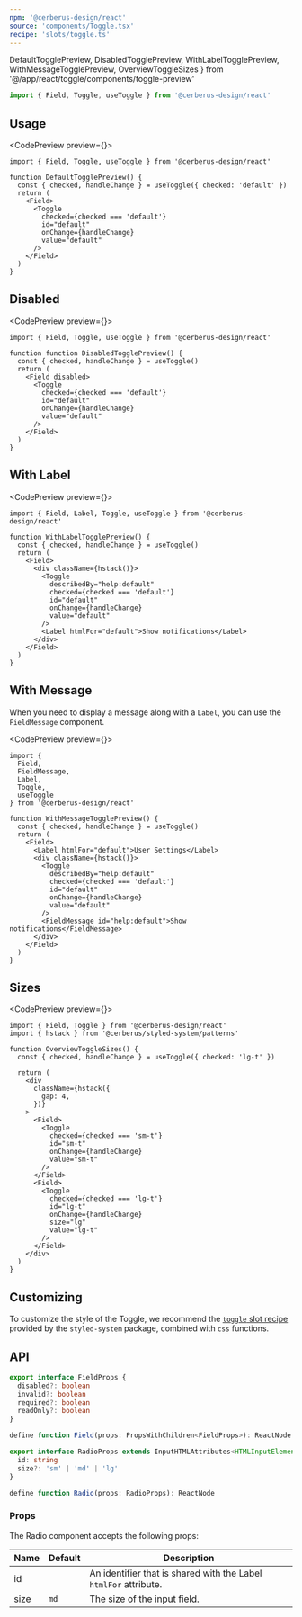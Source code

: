 ```yaml
---
npm: '@cerberus-design/react'
source: 'components/Toggle.tsx'
recipe: 'slots/toggle.ts'
---
```


  DefaultTogglePreview,
  DisabledTogglePreview,
  WithLabelTogglePreview,
  WithMessageTogglePreview,
  OverviewToggleSizes
} from '@/app/react/toggle/components/toggle-preview'

```ts
import { Field, Toggle, useToggle } from '@cerberus-design/react'
```

## Usage

<CodePreview preview={<DefaultTogglePreview />}>
```tsx title="valid-radio.tsx"
import { Field, Toggle, useToggle } from '@cerberus-design/react'

function DefaultTogglePreview() {
  const { checked, handleChange } = useToggle({ checked: 'default' })
  return (
    <Field>
      <Toggle
        checked={checked === 'default'}
        id="default"
        onChange={handleChange}
        value="default"
      />
    </Field>
  )
}
```
</CodePreview>

## Disabled

<CodePreview preview={<DisabledTogglePreview />}>
```tsx title="search-input.tsx" {6}
import { Field, Toggle, useToggle } from '@cerberus-design/react'

function function DisabledTogglePreview() {
  const { checked, handleChange } = useToggle()
  return (
    <Field disabled>
      <Toggle
        checked={checked === 'default'}
        id="default"
        onChange={handleChange}
        value="default"
      />
    </Field>
  )
}
```
</CodePreview>

## With Label

<CodePreview preview={<WithLabelTogglePreview />}>
```tsx title="search-input.tsx" {15}
import { Field, Label, Toggle, useToggle } from '@cerberus-design/react'

function WithLabelTogglePreview() {
  const { checked, handleChange } = useToggle()
  return (
    <Field>
      <div className={hstack()}>
        <Toggle
          describedBy="help:default"
          checked={checked === 'default'}
          id="default"
          onChange={handleChange}
          value="default"
        />
        <Label htmlFor="default">Show notifications</Label>
      </div>
    </Field>
  )
}
```
</CodePreview>

## With Message

When you need to display a message along with a `Label`, you can use the `FieldMessage` component.

<CodePreview preview={<WithMessageTogglePreview />}>
```tsx title="search-input.tsx" {22}
import {
  Field,
  FieldMessage,
  Label,
  Toggle,
  useToggle
} from '@cerberus-design/react'

function WithMessageTogglePreview() {
  const { checked, handleChange } = useToggle()
  return (
    <Field>
      <Label htmlFor="default">User Settings</Label>
      <div className={hstack()}>
        <Toggle
          describedBy="help:default"
          checked={checked === 'default'}
          id="default"
          onChange={handleChange}
          value="default"
        />
        <FieldMessage id="help:default">Show notifications</FieldMessage>
      </div>
    </Field>
  )
}
```
</CodePreview>

## Sizes

<CodePreview preview={<OverviewToggleSizes />}>
```tsx title="radio-sizes.tsx" {14,20,26}
import { Field, Toggle } from '@cerberus-design/react'
import { hstack } from '@cerberus/styled-system/patterns'

function OverviewToggleSizes() {
  const { checked, handleChange } = useToggle({ checked: 'lg-t' })

  return (
    <div
      className={hstack({
        gap: 4,
      })}
    >
      <Field>
        <Toggle
          checked={checked === 'sm-t'}
          id="sm-t"
          onChange={handleChange}
          value="sm-t"
        />
      </Field>
      <Field>
        <Toggle
          checked={checked === 'lg-t'}
          id="lg-t"
          onChange={handleChange}
          size="lg"
          value="lg-t"
        />
      </Field>
    </div>
  )
}
```
</CodePreview>

## Customizing

To customize the style of the Toggle, we recommend the [`toggle` slot recipe](https://github.com/omnifed/cerberus/blob/main/packages/panda-preset/src/recipes/slots/toggle.ts) provided by the `styled-system` package, combined with `css` functions.

## API

<NoteAdmonition description="The Radio component must be used within a Field provider." />

```ts showLineNumbers=false
export interface FieldProps {
  disabled?: boolean
  invalid?: boolean
  required?: boolean
  readOnly?: boolean
}

define function Field(props: PropsWithChildren<FieldProps>): ReactNode
```

```ts showLineNumbers=false
export interface RadioProps extends InputHTMLAttributes<HTMLInputElement> {
  id: string
  size?: 'sm' | 'md' | 'lg'
}

define function Radio(props: RadioProps): ReactNode
```

### Props

The Radio component accepts the following props:

| Name     | Default | Description                                                   |
| -------- | ------- | ------------------------------------------------------------- |
| id   |    |  An identifier that is shared with the Label `htmlFor` attribute.        |
| size   | `md`   |  The size of the input field.        |
